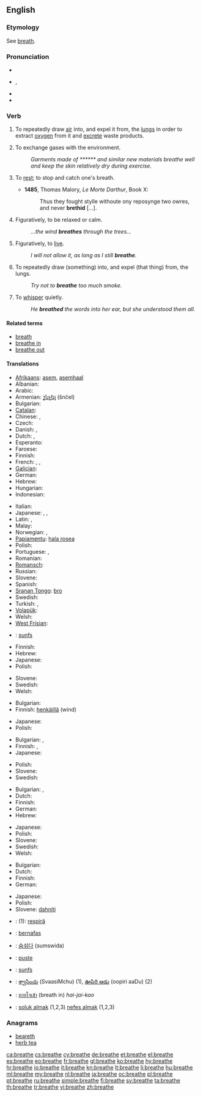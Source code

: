 {{wikipedia|dab=breathe}}
==English==

===Etymology===
See [[breath]].

===Pronunciation===
* {{rhymes|iːθ}}
* {{IPA|/briːð/}}, {{SAMPA|/bri:D/}}
* {{audio|en-us-breathe.ogg|Audio (US)}}
* {{rhymes|iːð}}

===Verb===
{{en-verb|breathes|breathing|breathed}}

# {{intransitive}} To repeatedly draw [[air]] into, and expel it from, the [[lung]]s in order to extract [[oxygen]] from it and [[excrete]] waste products.
# {{intransitive}} To exchange gases with the environment.
#: ''Garments made of ****** and similar new materials breathe well and keep the skin relatively dry during exercise.''
# {{intransitive|now|_|rare}} To [[rest]]; to stop and catch one's breath.
#* '''1485''', Thomas Malory, ''Le Morte Darthur'', Book X:
#*: Thus they fought stylle withoute ony reposynge two owres, and never '''brethid''' [...].
# {{intransitive}} Figuratively, to be relaxed or calm.
#: ''...the wind '''breathes''' through the trees...''
# {{intransitive}} Figuratively, to [[live]].
#: ''I will not allow it, as long as I still '''breathe'''.''
# {{transitive}} To repeatedly draw (something) into, and expel (that thing) from, the lungs.
#: ''Try not to '''breathe''' too much smoke.''
# {{transitive}} To [[whisper]] quietly.
#: ''He '''breathed''' the words into her ear, but she understood them all.''

====Related terms====
* [[breath]]
* [[breathe in]]
* [[breathe out]]

====Translations====
{{trans-top|to draw air in and out}}
* [[Afrikaans]]: [[asem]], [[asemhaal]]
* Albanian: {{t-|sq|marr frymë|xs=Albanian}}
* Arabic: {{t-|ar|تنفس|tr=tanaffasa}}
* Armenian: [[շնչել]] (šnčel)
* Bulgarian: {{t|bg|дишам}}
* [[Catalan]]: {{t+|ca|respirar}}
* Chinese: {{t-|cmn|呼吸|tr=hūxī|sc=Hani}},  {{t-|cmn|吸|tr=xī|sc=Hani}}
* Czech: {{t-|cs|dýchat}}
* Danish: {{t-|da|ånde}}, {{t|da|trække vejret}}
* Dutch: {{t+|nl|ademen}}, {{t+|nl|ademhalen}}
* Esperanto: {{t-|eo|spiri|xs=Esperanto}}
* Faroese: {{t-|fo|anda|xs=Faroese}}
* Finnish: {{t+|fi|hengittää}}
* French: {{t+|fr|respirer}}, {{t+|fr|inspirer}}, {{t+|fr|expirer}}
* [[Galician]]: {{t+|gl|respirar|xs=Galician}}
* German: {{t+|de|atmen}}
* Hebrew: {{t|he|נשם|tr=nashám}}
* Hungarian: {{t+|hu|lélegzik}}
* Indonesian: {{t-|id|bernafas|xs=Indonesian}}
{{trans-mid}}
* Italian: {{t+|it|respirare}}
* Japanese: {{t|ja|呼吸する|tr=kokyū-suru}},  {{t|ja|息をする|tr=iki-o suru}},  {{t+|ja|吐く|tr=haku}}
* Latin: {{t-|la|spiro}}, {{t-|la|respiro}}
* Malay: {{t-|ms|bernafas|xs=Malay}}
* Norwegian: {{t|no|puste}}, {{t|no|ånde}}
* [[Papiamentu]]: [[hala rosea]]
* Polish: {{t-|pl|oddychać}}
* Portuguese: {{t+|pt|respirar}}, {{t-|pt|espirar}}
* Romanian: {{t+|ro|respira}}
* [[Romansch]]: {{t-|rm|respirar|xs=Romansch}}
* Russian: {{t+|ru|дышать|tr=dyšát'}}
* Slovene: {{t+|sl|dihati}}
* Spanish: {{t+|es|respirar}}
* [[Sranan Tongo]]: [[bro]]
* Swedish: {{t+|sv|andas}}
* Turkish: {{t+|tr|nefes almak}}, {{t+|tr|solumak}}
* [[Volapük]]: {{t|vo|natemön}}
* Welsh: {{t|cy|anadlu|xs=Welsh}}
* [[West Frisian]]: {{t+|fy|sykhelje|xs=West Frisian}}
* {{ttbc|tzm}}: [[sunfs]]
{{trans-bottom}}

{{trans-top|to exchange gases}}
* Finnish: {{t+|fi|hengittää}}
* Hebrew: {{t|he|נשם|tr=nashám}}
* Japanese: {{t|ja|呼吸する|tr=kokyū-suru}}
* Polish: {{t-|pl|oddychać}}
{{trans-mid}}
* Slovene: {{t+|sl|dihati}}
* Swedish: {{t+|sv|andas}}
* Welsh: {{t|cy|anadlu|xs=Welsh}}
{{trans-bottom}}

{{trans-top|to be relaxed}}
* Bulgarian: {{t|bg|отдъхвам}}
* Finnish: [[henkäillä]] (wind)
{{trans-mid}}
* Japanese: {{t|ja|一息つく|tr=hitoiki-tuku}}
* Polish: {{t|pl|odetchnąć}}
{{trans-bottom}}

{{trans-top|(fig) to live}}
* Bulgarian: {{t+|bg|живея}},  {{t+|bg|съществувам}}
* Finnish: {{t+|fi|hengittää}}, {{t-|fi|olla hengissä}}
* Japanese: {{t+|ja|生きる|tr=ikiru}}
{{trans-mid}}
* Polish: {{t|pl|oddychać swobodnie}}
* Slovene: {{t+|sl|dihati}}
* Swedish: {{t+|sv|andas}}
{{trans-bottom}}

{{trans-top|to draw (something) into lungs}}
* Bulgarian: {{t+|bg|вдишвам}},  {{t|bg|вдъхвам}}
* Dutch: {{t+|nl|inademen}}
* Finnish: {{t+|fi|hengittää}}
* German: {{t+|de|einatmen}}
* Hebrew: {{t|he|נשם|tr=nashám}}
{{trans-mid}}
* Japanese: {{t|ja|吸い込む|tr=suikomu}}
* Polish: {{t+|pl|wdychać}}
* Slovene: {{t+|sl|vdihniti}}
* Swedish: {{t|sv|andas in}}
* Welsh: {{t|cy|anadlu|xs=Welsh}}
{{trans-bottom}}

{{trans-top|to whisper}}
* Bulgarian: {{t|bg|промълвям}}
* Dutch: {{t+|nl|ademen}}
* Finnish: {{t+|fi|kuiskata}}
* German: {{t+|de|hauchen}}
{{trans-mid}}
* Japanese: {{t|ja|ささやく|tr=sasayaku}}
* Polish: {{t+|pl|szeptać}}
* Slovene: [[dahniti]]
{{trans-bottom}}

{{checktrans-top}}
* {{ttbc|fur}}: (1): [[respirâ]]
* {{ttbc|id}}: [[nafas|bernafas]]
{{trans-mid}}
* {{ttbc|ko}}: [[숨쉬다]] (sumswida)
* {{ttbc|no}}: [[puste]]
* {{ttbc|tzm}}: [[sunfs]]
* {{ttbc|te}}: [[శ్వాసించు]] (SvaasiMchu) (1), [[ఊపిరి ఆడు]] (oopiri aaDu) (2)
* {{ttbc|th}}: [[หายใจเข้า]] (breath in) ''hai-jai-kao''
* {{ttbc|tr}}: [[soluk almak]] (1,2,3) [[nefes almak]] (1,2,3)
{{trans-bottom}}

===Anagrams===
* [[beareth#English|beareth]]
* [[herb tea#English|herb tea]]

[[ca:breathe]]
[[cs:breathe]]
[[cy:breathe]]
[[de:breathe]]
[[et:breathe]]
[[el:breathe]]
[[es:breathe]]
[[eo:breathe]]
[[fr:breathe]]
[[gl:breathe]]
[[ko:breathe]]
[[hy:breathe]]
[[hr:breathe]]
[[io:breathe]]
[[it:breathe]]
[[kn:breathe]]
[[lt:breathe]]
[[li:breathe]]
[[hu:breathe]]
[[ml:breathe]]
[[my:breathe]]
[[nl:breathe]]
[[ja:breathe]]
[[oc:breathe]]
[[pl:breathe]]
[[pt:breathe]]
[[ru:breathe]]
[[simple:breathe]]
[[fi:breathe]]
[[sv:breathe]]
[[ta:breathe]]
[[th:breathe]]
[[tr:breathe]]
[[vi:breathe]]
[[zh:breathe]]